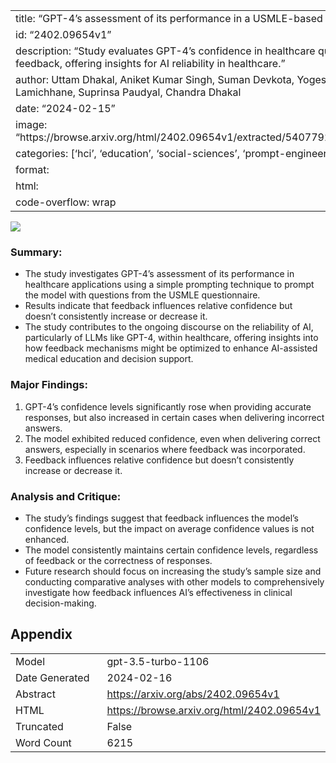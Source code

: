 
---
title: "GPT-4's assessment of its performance in a USMLE-based case study"
id: "2402.09654v1"
description: "Study evaluates GPT-4's confidence in healthcare questions with and without feedback, offering insights for AI reliability in healthcare."
author: Uttam Dhakal, Aniket Kumar Singh, Suman Devkota, Yogesh Sapkota, Bishal Lamichhane, Suprinsa Paudyal, Chandra Dhakal
date: "2024-02-15"
image: "https://browse.arxiv.org/html/2402.09654v1/extracted/5407792/Pictures/FeedBack.png"
categories: ['hci', 'education', 'social-sciences', 'prompt-engineering']
format:
  html:
    code-overflow: wrap
---

![](https://browse.arxiv.org/html/2402.09654v1/extracted/5407792/Pictures/FeedBack.png)

### **Summary:**
- The study investigates GPT-4's assessment of its performance in healthcare applications using a simple prompting technique to prompt the model with questions from the USMLE questionnaire.
- Results indicate that feedback influences relative confidence but doesn't consistently increase or decrease it.
- The study contributes to the ongoing discourse on the reliability of AI, particularly of LLMs like GPT-4, within healthcare, offering insights into how feedback mechanisms might be optimized to enhance AI-assisted medical education and decision support.

### **Major Findings:**
1. GPT-4's confidence levels significantly rose when providing accurate responses, but also increased in certain cases when delivering incorrect answers.
2. The model exhibited reduced confidence, even when delivering correct answers, especially in scenarios where feedback was incorporated.
3. Feedback influences relative confidence but doesn't consistently increase or decrease it.

### **Analysis and Critique:**
- The study's findings suggest that feedback influences the model's confidence levels, but the impact on average confidence values is not enhanced.
- The model consistently maintains certain confidence levels, regardless of feedback or the correctness of responses.
- Future research should focus on increasing the study's sample size and conducting comparative analyses with other models to comprehensively investigate how feedback influences AI's effectiveness in clinical decision-making.

## Appendix

|          |          |
|----------|----------|
| Model     | gpt-3.5-turbo-1106       |
| Date Generated     | 2024-02-16       |
| Abstract | [https://arxiv.org/abs/2402.09654v1](https://arxiv.org/abs/2402.09654v1)        |
| HTML     | [https://browse.arxiv.org/html/2402.09654v1](https://browse.arxiv.org/html/2402.09654v1)       |
| Truncated       | False       |
| Word Count       | 6215       |